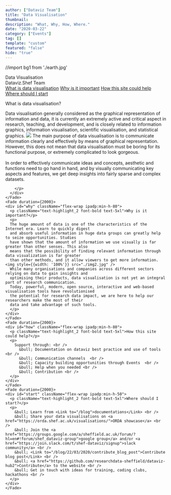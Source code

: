 ```yaml
---
author: ["Dataviz Team"]
title: "Data Visualisation"
thumbnail: 
description: "What, Why, How, Where."
date: "2020-03-22"
category: ["Events"]
tag: []
template: "custom"
featured: "false"
hide: "true"
---
```


//import bg1 from './earth.jpg'

<!-- TODO: beautify guide -->

<div className="shadow-xl flex justify-center items-center text-center" style={{backgroundImage: `url(${bg})`, backgroundSize: "cover",  width: "100%", flexDirection: "column", paddingTop: "38vh", paddingBottom: "38vh"}}>
  <div >
    <div className="text-5xl text-white font-bold">Data Visualisation</div>
    <div className="text-lg text-gray-100 mt-5">Dataviz.Shef Team</div>
  </div>
</div>
<div className="flex flex-wrap justify-between px-3 md:px-32 lg:px-48 2xl:px-78 text-black bg-white text-sm sticky top-0 left-0 relative z-10 shadow-xl">
  <a href="#what" anchor className=" hover:text-highlight_2 cursor-pointer py-2" style={{background: 'none'}}>What is data visualisation</a>
  <a href="#why" anchor className=" hover:text-highlight_2 cursor-pointer py-2" style={{background: 'none'}}>Why is it important</a>
  <a href="#how" anchor className=" hover:text-highlight_2 cursor-pointer py-2" style={{background: 'none'}}>How this site could help</a>
  <a href="#start" anchor className=" hover:text-highlight_2 cursor-pointer py-2" style={{background: 'none'}}>Where should I start</a>
</div>

<div className="py-16">
  <div className="flex flex-wrap text-gray-900 mx-auto px-3 lg:px-16 2xl:px-16 py-8 lg:max-w-70 2xl:max-w-50 rounded-3xl" style={{backgroundColor: "rgba(255, 255, 255, .97)"}}>
    <Fade duration={2000} fraction={.5}>
      <div id="what" className="ipadp:min-h-80">
        <p className="text-highlight_2 font-bold text-5xl">What is data visualisation?</p>
        <p>
          Data visualisation generally considered as the graphical representation of information and data, it 
          is currently an extremely active and critical aspect in research, teaching, and development, and 
          is closely related to information graphics, information visualisation, scientific visualisation, 
          and statistical graphics.
          <img src="./img1.jpg" />
          The main purpose of data visualisation is to communicate information clearly and effectively by 
          means of graphical representation. However, this does not mean that data visualisation must be 
          boring for its functional purpose, or extremely complicated to look gorgeous. 
          <br /> <br /> In order to effectively communicate ideas and concepts, 
          aesthetic and functions need to go hand in hand, and by visually communicating key aspects and 
          features, we get deep insights into fairly sparse and complex datasets.
          
        </p>
      </div> 
    </Fade>
    <Fade duration={2000}>
    <div id="why" className="flex-wrap ipadp:min-h-80">
      <p className="text-highlight_2 font-bold text-5xl">Why is it important?</p>
      <p>
      The huge amount of data is one of the characteristics of the Internet era. Learn to quickly digest 
      and absorb useful information in huge data groups can greatly help to seize opportunities. Studies 
      have shown that the amount of information we use visually is far greater than other senses. This also 
      means that the possibility of finding relevant information through data visualization is far greater 
      than other methods, and it allow viewers to get more information.  <img style={{width: '100%'}} src="./img2.jpg" />
      While many organisations and companies across different sectors relying on data to gain insights and 
      optimising their products, data visualisation is not yet an integral part of research communication. 
      Today, powerful, modern, open source, interactive and web-based visualisation tools have revolutionised 
      the potential for research data impact, we are here to help our researchers make the most of their 
      data and take advantage of such tools. 
      </p>
    </div>
    </Fade>
    <Fade duration={2000}>
    <div id="how" className="flex-wrap ipadp:min-h-80">
      <p className="text-highlight_2 font-bold text-5xl">How this site could help?</p>
      <p>
        Support through: <br />
          &bull; Documentation on dataviz best practice and use of tools  <br />
          &bull; Communication channels  <br />
          &bull; Capacity building opportunities through Events  <br />
          &bull; Help when you needed <br />
          &bull; Contribution <br />
      </p>
    </div>
    </Fade>
    <Fade duration={2000}>
    <div id="start" className="flex-wrap ipadp:min-h-50">
      <p className="text-highlight_2 font-bold text-5xl">Where should I start?</p>
      <p>
        &bull; Learn from <Link to="/blog">documentations</Link> <br />
        &bull; Share your data visualisations on <a href="https://orda.shef.ac.uk/visualisations/">ORDA showcase</a> <br />
        &bull; Join the <a href="https://groups.google.com/a/sheffield.ac.uk/forum/?hl=en#!forum/shef_dataviz-group">google group</a> and/or <a href="https://join.slack.com/t/shef-dataviz/signup">slack community</a> <br />
        &bull; <Link to="/blog/22/03/2020/contribute_blog_post">Contribute blog post</Link> <br />
        &bull; <a href="https://github.com/researchdata-sheffield/dataviz-hub2">Contribute</a> to the website <br />
        &bull; Get in touch with ideas for training, coding clubs, hackathons <br />
      </p>
    </div>
    </Fade>
  </div>
</div>
